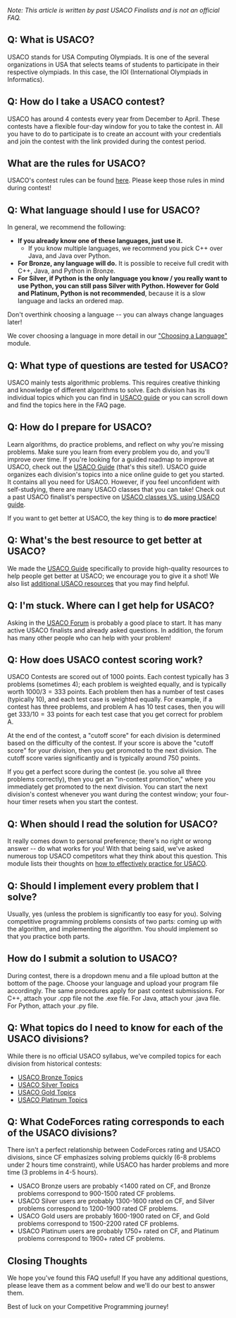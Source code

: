 *Note: This article is written by past USACO Finalists and is not an official FAQ.*

## Q: What is USACO?

USACO stands for USA Computing Olympiads. It is one of the several organizations in USA that selects teams of students to participate in their respective olympiads. In this case, the IOI (International Olympiads in Informatics). 

## Q: How do I take a USACO contest?

USACO has around 4 contests every year from December to April. These contests have a flexible four-day window for you to take the contest in. All you have to do to participate is to create an account with your credentials and join the contest with the link provided during the contest period.

## What are the rules for USACO?

USACO's contest rules can be found [here](http://www.usaco.org/index.php?page=instructions). Please keep those rules in mind during contest!

## Q: What language should I use for USACO?

In general, we recommend the following:

- **If you already know one of these languages, just use it.**
  - If you know multiple languages, we recommend you pick C++ over Java, and Java over Python.
- **For Bronze, any language will do.** It is possible to receive full credit with C++, Java, and Python in Bronze.
- **For Silver, if Python is the only language you know / you really want to use Python, you can still pass Silver with Python. However for Gold and Platinum, Python is not recommended**, because it is a slow language and lacks an ordered map.

Don't overthink choosing a language -- you can always change languages later!

We cover choosing a language in more detail in our ["Choosing a Language"](https://usaco.guide/general/choosing-lang) module.

## Q: What type of questions are tested for USACO?

USACO mainly tests algorithmic problems. This requires creative thinking and knowledge of different algorithms to solve. Each division has its individual topics which you can find in [USACO guide](https://usaco.guide/) or you can scroll down and find the topics here in the FAQ page.

## Q: How do I prepare for USACO?

Learn algorithms, do practice problems, and reflect on why you're missing problems. Make sure you learn from every problem you do, and you'll improve over time. If you're looking for a guided roadmap to improve at USACO, check out the [USACO Guide](https://usaco.guide/) (that's this site!). USACO guide organizes each division's topics into a nice online guide to get you started. It contains all you need for USACO. However, if you feel unconfident with self-studying, there are many USACO classes that you can take! Check out a past USACO finalist's perspective on [USACO classes VS. using USACO guide](https://forum.usaco.guide/t/usaco-classes-vs-self-studying-with-usaco-guide/335).

If you want to get better at USACO, the key thing is to **do more practice**!

## Q: What's the best resource to get better at USACO?

We made the [USACO Guide](https://usaco.guide/) specifically to provide high-quality resources to help people get better at USACO; we encourage you to give it a shot! We also list [additional USACO resources](https://usaco.guide/general/resources-cp) that you may find helpful.

## Q: I'm stuck. Where can I get help for USACO?

Asking in the [USACO Forum](https://forum.usaco.guide/) is probably a good place to start. It has many active USACO finalists and already asked questions. In addition, the forum has many other people who can help with your problem!

## Q: How does USACO contest scoring work?

USACO Contests are scored out of 1000 points. Each contest typically has 3 problems (sometimes 4); each problem is weighted equally, and is typically worth $1000 / 3 = 333$ points. Each problem then has a number of test cases (typically 10), and each test case is weighted equally. For example, if a contest has three problems, and problem A has 10 test cases, then you will get $333/10 = 33$ points for each test case that you get correct for problem A.

At the end of the contest, a "cutoff score" for each division is determined based on the difficulty of the contest. If your score is above the "cutoff score" for your division, then you get promoted to the next division. The cutoff score varies significantly and is typically around $750$ points.

If you get a perfect score during the contest (ie. you solve all three problems correctly), then you get an "in-contest promotion," where you immediately get promoted to the next division. You can start the next division's contest whenever you want during the contest window; your four-hour timer resets when you start the contest.

## Q: When should I read the solution for USACO?

It really comes down to personal preference; there's no right or wrong answer -- do what works for you! With that being said, we've asked numerous top USACO competitors what they think about this question. This module lists their thoughts on [how to effectively practice for USACO](https://usaco.guide/general/practicing).

## Q: Should I implement every problem that I solve?

Usually, yes (unless the problem is significantly too easy for you). Solving competitive programming problems consists of two parts: coming up with the algorithm, and implementing the algorithm. You should implement so that you practice both parts.

## How do I submit a solution to USACO?

During contest, there is a dropdown menu and a file upload button at the bottom of the page. Choose your language and upload your program file accordingly. The same procedures apply for past contest submissions. For C++, attach your .cpp file not the .exe file. For Java, attach your .java file. For Python, attach your .py file.

## Q: What topics do I need to know for each of the USACO divisions?

While there is no official USACO syllabus, we've compiled topics for each division from historical contests:

- [USACO Bronze Topics](https://usaco.guide/bronze)
- [USACO Silver Topics](https://usaco.guide/silver)
- [USACO Gold Topics](https://usaco.guide/gold)
- [USACO Platinum Topics](https://usaco.guide/plat)

## Q: What CodeForces rating corresponds to each of the USACO divisions?

There isn't a perfect relationship between CodeForces rating and USACO divisions, since CF emphasizes solving problems quickly (6-8 problems under 2 hours time constraint), while USACO has harder problems and more time (3 problems in 4-5 hours).

- USACO Bronze users are probably <1400 rated on CF, and Bronze problems correspond to 900-1500 rated CF problems.
- USACO Silver users are probably 1300-1600 rated on CF, and Silver problems correspond to 1200-1900 rated CF problems.
- USACO Gold users are probably 1600-1900 rated on CF, and Gold problems correspond to 1500-2200 rated CF problems.
- USACO Platinum users are probably 1750+ rated on CF, and Platinum problems correspond to 1900+ rated CF problems.

## Closing Thoughts

We hope you've found this FAQ useful! If you have any additional questions, please leave them as a comment below and we'll do our best to answer them.

Best of luck on your Competitive Programming journey!
